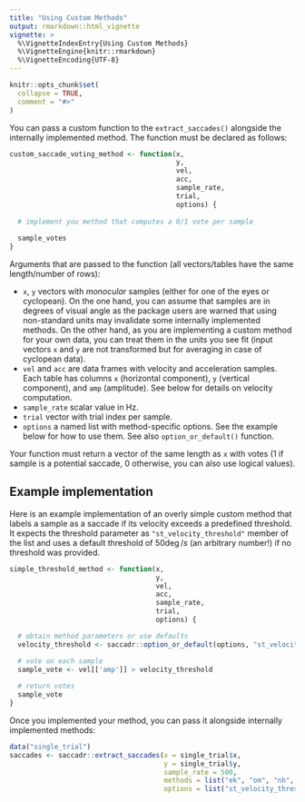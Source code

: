 ---
title: "Using Custom Methods"
output: rmarkdown::html_vignette
vignette: >
  %\VignetteIndexEntry{Using Custom Methods}
  %\VignetteEngine{knitr::rmarkdown}
  %\VignetteEncoding{UTF-8}
---

```{r, include = FALSE}
knitr::opts_chunk$set(
  collapse = TRUE,
  comment = "#>"
)
```

You can pass a custom function to the `extract_saccades()` alongside the internally implemented method. The function must be declared as follows:
```{r eval = FALSE}
custom_saccade_voting_method <- function(x,
                                         y,
                                         vel,
                                         acc,
                                         sample_rate,
                                         trial,
                                         options) {
                                         
  # implement you method that computes a 0/1 vote per sample
  
  sample_votes
}
```

Arguments that are passed to the function (all vectors/tables have the same length/number of rows):

* `x`, `y` vectors with _monocular_ samples (either for one of the eyes or cyclopean). On the one hand, you can assume that samples are in degrees of visual angle as the package users are warned that using non-standard units may invalidate some internally implemented methods. On the other hand, as you are implementing a custom method for your own data, you can treat them in the units you see fit (input vectors `x` and `y` are not transformed but for averaging in case of cyclopean data).
* `vel` and `acc` are data frames with velocity and acceleration samples. Each table has columns `x` (horizontal component), `y` (vertical component), and `amp` (amplitude). See below for details on velocity computation.
* `sample_rate` scalar value in Hz.
* `trial` vector with trial index per sample.
* `options` a named list with method-specific options. See the example below for how to use them. See also `option_or_default()` function.

Your function must return a vector of the same length as `x` with votes ($1$ if sample is a potential saccade, $0$ otherwise, you can also use logical values).

## Example implementation
Here is an example implementation of an overly simple custom method that labels a sample as a saccade if its velocity exceeds a predefined threshold. It expects the threshold parameter as `"st_velocity_threshold"` member of the list and uses a default threshold of $50 \deg / s$ (an arbitrary number!) if no threshold was provided.

```{r eval = FALSE}
simple_threshold_method <- function(x,
                                    y,
                                    vel,
                                    acc,
                                    sample_rate,
                                    trial,
                                    options) {

  # obtain method parameters or use defaults
  velocity_threshold <- saccadr::option_or_default(options, "st_velocity_threshold", 50)

  # vote on each sample  
  sample_vote <- vel[['amp']] > velocity_threshold
  
  # return votes
  sample_vote
}
```

Once you implemented your method, you can pass it alongside internally implemented methods:
```{r eval=FALSE}
data("single_trial")
saccades <- saccadr::extract_saccades(x = single_trial$x,
                                      y = single_trial$y,
                                      sample_rate = 500,
                                      methods = list("ek", "om", "nh", simple_threshold_method),
                                      options = list("st_velocity_threshold" = 70))
```


